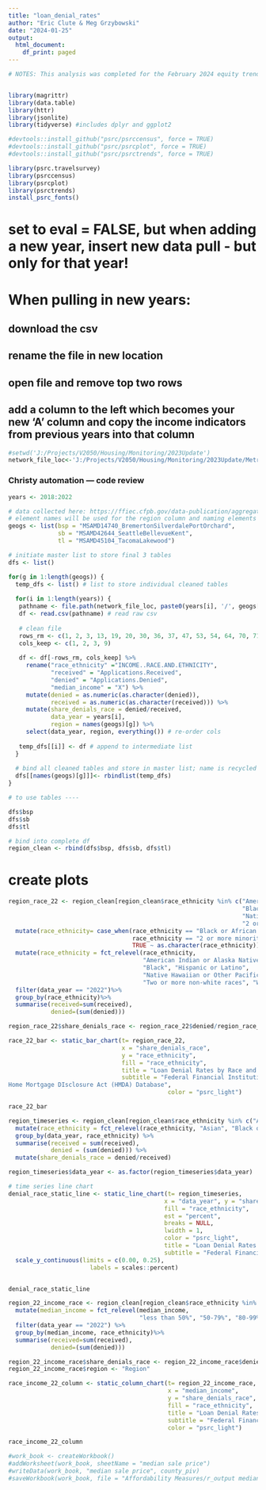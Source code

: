 ```yaml
---
title: "loan_denial_rates"
author: "Eric Clute & Meg Grzybowski"
date: "2024-01-25"
output:
  html_document:
    df_print: paged
---
```


```r

# NOTES: This analysis was completed for the February 2024 equity trend (https://www.psrc.org/media/8436). Data saved to 2023 monitoring directories since the data was collected for that project. New data may be available from the FFIEC in June. In future years consider pulling data into R directly using JSON, API


library(magrittr)
library(data.table)
library(httr)
library(jsonlite)
library(tidyverse) #includes dplyr and ggplot2

#devtools::install_github("psrc/psrccensus", force = TRUE)
#devtools::install_github("psrc/psrcplot", force = TRUE)
#devtools::install_github("psrc/psrctrends", force = TRUE)

library(psrc.travelsurvey)
library(psrccensus)
library(psrcplot)
library(psrctrends)
install_psrc_fonts()
```

# set to eval = FALSE, but when adding a new year, insert new data pull - but only for that year!

# When pulling in new years:

## download the csv
## rename the file in new location
## open file and remove top two rows
## add a column to the left which becomes your new 'A' column and copy the income indicators from previous years into that column

```r
#setwd('J:/Projects/V2050/Housing/Monitoring/2023Update')
network_file_loc<-'J:/Projects/V2050/Housing/Monitoring/2023Update/Metrics/Loan Denials- FFIEC'
```

### Christy automation --- code review

```r

years <- 2018:2022

# data collected here: https://ffiec.cfpb.gov/data-publication/aggregate-reports/.
# element names will be used for the region column and naming elements in master list. Adjust here.
geogs <- list(bsp = "MSAMD14740_BremertonSilverdalePortOrchard",
              sb = "MSAMD42644_SeattleBellevueKent", 
              tl = "MSAMD45104_TacomaLakewood")

# initiate master list to store final 3 tables
dfs <- list()

for(g in 1:length(geogs)) {
  temp_dfs <- list() # list to store individual cleaned tables
  
  for(i in 1:length(years)) {
   pathname <- file.path(network_file_loc, paste0(years[i], '/', geogs[g], years[i], ".csv"))
   df <- read.csv(pathname) # read raw csv
   
   # clean file
   rows_rm <- c(1, 2, 3, 13, 19, 20, 30, 36, 37, 47, 53, 54, 64, 70, 71, 81)
   cols_keep <- c(1, 2, 3, 9) 
   
   df <- df[-rows_rm, cols_keep] %>% 
     rename("race_ethnicity" ="INCOME..RACE.AND.ETHNICITY",
            "received" = "Applications.Received", 
            "denied" = "Applications.Denied",
            "median_income" = "X") %>% 
     mutate(denied = as.numeric(as.character(denied)),
            received = as.numeric(as.character(received))) %>% 
     mutate(share_denials_race = denied/received,
            data_year = years[i],
            region = names(geogs)[g]) %>% 
     select(data_year, region, everything()) # re-order cols
   
   temp_dfs[[i]] <- df # append to intermediate list
  }
  
  # bind all cleaned tables and store in master list; name is recycled from geogs element names.
  dfs[[names(geogs)[g]]]<- rbindlist(temp_dfs) 
}

# to use tables ----

dfs$bsp
dfs$sb
dfs$tl

# bind into complete df
region_clean <- rbind(dfs$bsp, dfs$sb, dfs$tl)
```

# create plots

```r

region_race_22 <- region_clean[region_clean$race_ethnicity %in% c("American Indian or Alaska Native", "Asian",
                                                                  "Black or African American", "Hispanic or Latino",
                                                                  "Native Hawaiian or Other Pacific Islander",
                                                                  "2 or more minority races", "White"), ] %>%
  mutate(race_ethnicity= case_when(race_ethnicity == "Black or African American" ~ "Black",
                                   race_ethnicity == "2 or more minority races" ~ "Two or more non-white races",
                                   TRUE ~ as.character(race_ethnicity))) %>%
  mutate(race_ethnicity = fct_relevel(race_ethnicity, 
                                      "American Indian or Alaska Native", "Asian",
                                      "Black", "Hispanic or Latino",
                                      "Native Hawaiian or Other Pacific Islander",
                                      "Two or more non-white races", "White")) %>%
  filter(data_year == "2022")%>%
  group_by(race_ethnicity)%>%
  summarise(received=sum(received),
            denied=(sum(denied)))

region_race_22$share_denials_race <- region_race_22$denied/region_race_22$received

race_22_bar <- static_bar_chart(t= region_race_22,
                                x = "share_denials_race",
                                y = "race_ethnicity",
                                fill = "race_ethnicity",
                                title = "Loan Denial Rates by Race and Ethnicity (2022)",
                                subtitle = "Federal Financial Institutions Examination Council (FFIEC), 
Home Mortgage DIsclosure Act (HMDA) Database",
                                             color = "psrc_light")

race_22_bar
```

```r
region_timeseries <- region_clean[region_clean$race_ethnicity %in% c("Asian", "Black or African American", "Hispanic or Latino", "White"), ] %>%
  mutate(race_ethnicity = fct_relevel(race_ethnicity, "Asian", "Black or African American", "Hispanic or Latino", "White")) %>%
  group_by(data_year, race_ethnicity) %>%
  summarise(received = sum(received),
            denied = (sum(denied))) %>%
  mutate(share_denials_race = denied/received)

region_timeseries$data_year <- as.factor(region_timeseries$data_year)

# time series line chart
denial_race_static_line <- static_line_chart(t= region_timeseries,
                                            x = "data_year", y = "share_denials_race",
                                            fill = "race_ethnicity",
                                            est = "percent",
                                            breaks = NULL,
                                            lwidth = 1,
                                            color = "psrc_light",
                                            title = "Loan Denial Rates by Race and Ethnicity (2018-2022)",
                                            subtitle = "Federal Financial Institutions Examination Council (FFIEC), HMDA Database") +
  scale_y_continuous(limits = c(0.00, 0.25),
                       labels = scales::percent)


denial_race_static_line

```

```r

region_22_income_race <- region_clean[region_clean$race_ethnicity %in% c("White", "Asian","Black or African American", "Hispanic or Latino"), ] %>%
  mutate(median_income = fct_relevel(median_income, 
                                     "less than 50%", "50-79%", "80-99%", "100-119%", "120% or more")) %>%
  filter(data_year == "2022") %>%
  group_by(median_income, race_ethnicity)%>%
  summarise(received=sum(received),
            denied=(sum(denied)))

region_22_income_race$share_denials_race <- region_22_income_race$denied/region_22_income_race$received
region_22_income_race$region <- "Region"

race_income_22_column <- static_column_chart(t= region_22_income_race,
                                             x = "median_income",
                                             y = "share_denials_race",
                                             fill = "race_ethnicity",
                                             title = "Loan Denial Rates by Income Bracket and Race/Ethnicity (2022)",
                                             subtitle = "Federal Financial Institutions Examination Council (FFIEC), HMDA Database",
                                             color = "psrc_light")

race_income_22_column

```

```r

#work_book <- createWorkbook()
#addWorksheet(work_book, sheetName = "median sale price")
#writeData(work_book, "median sale price", county_piv)
#saveWorkbook(work_book, file = "Affordability Measures/r_output median_price_county.xlsx", overwrite = TRUE)

```
